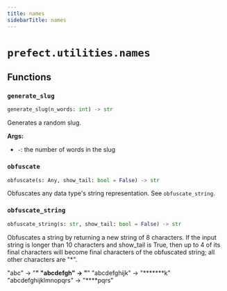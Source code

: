 ```yaml
---
title: names
sidebarTitle: names
---
```


# `prefect.utilities.names`

## Functions

### `generate_slug` <sup><a href="https://github.com/PrefectHQ/prefect/blob/main/src/prefect/utilities/names.py#L29" target="_blank"><Icon icon="github" size="14" /></a></sup>

```python
generate_slug(n_words: int) -> str
```


Generates a random slug.

**Args:**
- `-`: the number of words in the slug


### `obfuscate` <sup><a href="https://github.com/PrefectHQ/prefect/blob/main/src/prefect/utilities/names.py#L45" target="_blank"><Icon icon="github" size="14" /></a></sup>

```python
obfuscate(s: Any, show_tail: bool = False) -> str
```


Obfuscates any data type's string representation. See `obfuscate_string`.


### `obfuscate_string` <sup><a href="https://github.com/PrefectHQ/prefect/blob/main/src/prefect/utilities/names.py#L55" target="_blank"><Icon icon="github" size="14" /></a></sup>

```python
obfuscate_string(s: str, show_tail: bool = False) -> str
```


Obfuscates a string by returning a new string of 8 characters. If the input
string is longer than 10 characters and show_tail is True, then up to 4 of
its final characters will become final characters of the obfuscated string;
all other characters are "*".

"abc"      -> "********"
"abcdefgh" -> "********"
"abcdefghijk" -> "*******k"
"abcdefghijklmnopqrs" -> "****pqrs"

